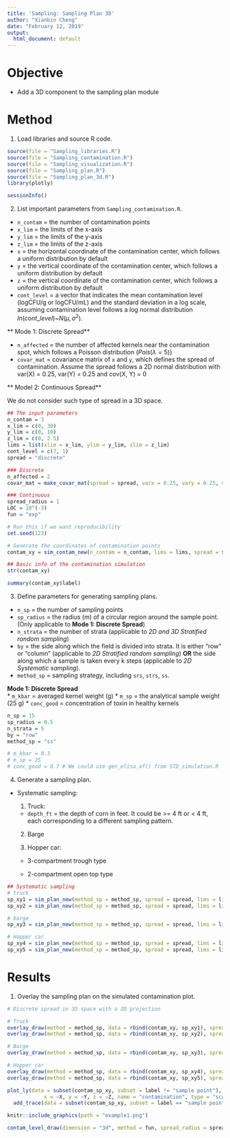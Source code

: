 ```yaml
---
title: 'Sampling: Sampling Plan 3D'
author: "Xianbin Cheng"
date: "February 12, 2019"
output:
  html_document: default
---
```


# Objective

  * Add a 3D component to the sampling plan module

# Method

1. Load libraries and source R code.

```r
source(file = "Sampling_libraries.R")
source(file = "Sampling_contamination.R")
source(file = "Sampling_visualization.R")
source(file = "Sampling_plan.R")
source(file = "Sampling_plan_3d.R")
library(plotly)
```

```r
sessionInfo()
```

2. List important parameters from `Sampling_contamination.R`.

* `n_contam` = the number of contamination points  
* `x_lim` = the limits of the x-axis  
* `y_lim` = the limits of the y-axis  
* `z_lim` = the limits of the z-axis
* `x` = the horizontal coordinate of the contamination center, which follows a uniform distribution by default
* `y` = the vertical coordinate of the contamination center, which follows a uniform distribution by default
* `z` = the vertical coordinate of the contamination center, which follows a uniform distribution by default
* `cont_level` = a vector that indicates the mean contamination level (logCFU/g or logCFU/mL) and the standard deviation in a log scale, assuming contamination level follows a log normal distribution $ln(cont\_level)$~$N(\mu, \sigma^2)$. 

** Mode 1: Discrete Spread** 

* `n_affected` = the number of affected kernels near the contamination spot, which follows a Poisson distribution ($Pois(\lambda = 5)$)   
* `covar_mat` = covariance matrix of `x` and `y`, which defines the spread of contamination. Assume the spread follows a 2D normal distribution with var(X) = 0.25, var(Y) = 0.25 and cov(X, Y) = 0   

** Model 2: Continuous Spread**

We do not consider such type of spread in a 3D space. 

```r
## The input parameters
n_contam = 3
x_lim = c(0, 30)
y_lim = c(0, 10)
z_lim = c(0, 2.5)
lims = list(xlim = x_lim, ylim = y_lim, zlim = z_lim)
cont_level = c(7, 1)
spread = "discrete"

### Discrete
n_affected = 2
covar_mat = make_covar_mat(spread = spread, varx = 0.25, vary = 0.25, varz = 0.25, covxy = 0, covxz = 0, covyz = 0)

### Continuous
spread_radius = 1
LOC = 10^(-3)
fun = "exp"
```

```r
# Run this if we want reproducibility
set.seed(123)
```

```r
# Generate the coordinates of contamination points
contam_xy = sim_contam_new(n_contam = n_contam, lims = lims, spread = spread, covar = covar_mat, n_affected = n_affected, spread_radius = spread_radius, cont_level = cont_level) 
```

```r
## Basic info of the contamination simulation
str(contam_xy)

summary(contam_xy$label)
```

3. Define parameters for generating sampling plans.

* `n_sp` = the number of sampling points
* `sp_radius` = the radius (m) of a circular region around the sample point. (Only applicable to **Mode 1: Discrete Spread**)
* `n_strata` = the number of strata (applicable to *2D and 3D Stratified random sampling*)
* `by` = the side along which the field is divided into strata. It is either "row" or "column" (applicable to *2D Stratified random sampling*) **OR** the side along which a sample is taken every k steps (applicable to *2D Systematic sampling*).
* `method_sp` = sampling strategy, including `srs`, `strs`, `ss`.

**Mode 1: Discrete Spread**   
* `m_kbar` = averaged kernel weight (g)
* `m_sp` = the analytical sample weight (25 g)
* `conc_good` = concentration of toxin in healthy kernels

```r
n_sp = 15
sp_radius = 0.5
n_strata = 5
by = "row"
method_sp = "ss"

# m_kbar = 0.3
# m_sp = 25
# conc_good = 0.7 # We could use gen_elisa_af() from STD_simulation.R
```

4. Generate a sampling plan.

* Systematic sampling:

  1) Truck: 
  
    * `depth_ft` = the depth of corn in feet. It could be >= 4 ft or < 4 ft, each corresponding to a different sampling pattern.
  
  2) Barge
  
  3) Hopper car:
  
    * 3-compartment trough type
    
    * 2-compartment open top type


```r
## Systematic sampling
# truck
sp_xy1 = sim_plan_new(method_sp = method_sp, spread = spread, lims = lims, radius = sp_radius, container = "truck", depth_ft = 3)
sp_xy2 = sim_plan_new(method_sp = method_sp, spread = spread, lims = lims, radius = sp_radius, container = "truck", depth_ft = 5)

# barge
sp_xy3 = sim_plan_new(method_sp = method_sp, spread = spread, lims = lims, radius = sp_radius,container = "barge")

# Hopper car
sp_xy4 = sim_plan_new(method_sp = method_sp, spread = spread, lims = lims, radius = sp_radius,container = "hopper", compartment = 2, type = "open_top")
sp_xy5 = sim_plan_new(method_sp = method_sp, spread = spread, lims = lims, radius = sp_radius,container = "hopper", compartment = 3, type = "trough")
```

# Results

1. Overlay the sampling plan on the simulated contamination plot.

```r
# Discrete spread in 3D space with a 2D projection

# Truck
overlay_draw(method = method_sp, data = rbind(contam_xy, sp_xy1), spread = "discrete", xlim = lims$xlim, ylim = lims$ylim)
overlay_draw(method = method_sp, data = rbind(contam_xy, sp_xy2), spread = "discrete", xlim = lims$xlim, ylim = lims$ylim)

# Barge
overlay_draw(method = method_sp, data = rbind(contam_xy, sp_xy3), spread = "discrete", xlim = lims$xlim, ylim = lims$ylim)

# Hopper car
overlay_draw(method = method_sp, data = rbind(contam_xy, sp_xy4), spread = "discrete", xlim = lims$xlim, ylim = lims$ylim)
overlay_draw(method = method_sp, data = rbind(contam_xy, sp_xy5), spread = "discrete", xlim = lims$xlim, ylim = lims$ylim)
```

```r
plot_ly(data = subset(contam_sp_xy, subset = label != "sample point"), 
            x = ~X, y = ~Y, z = ~Z, name = "contamination", type = "scatter3d", mode = "markers") %>%
  add_trace(data = subset(contam_sp_xy, subset = label == "sample point"), x = ~X, y = ~Y, z = ~Z, name = "sample", mode = "markers")
```

```r
knitr::include_graphics(path = "example1.png")
```

```r
contam_level_draw(dimension = "3d", method = fun, spread_radius = spread_radius, LOC = LOC, df_contam = contam_xy, xlim = x_lim, ylim = y_lim, interactive = FALSE)
```
